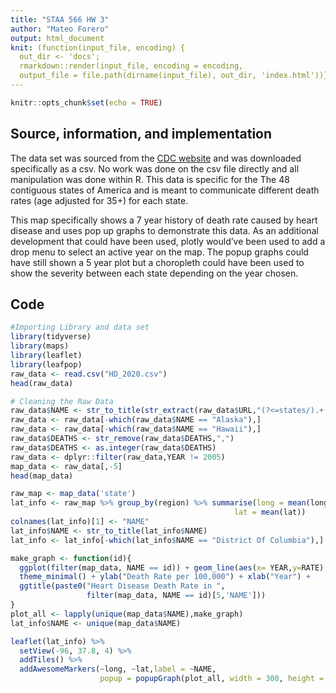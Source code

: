 ```yaml
---
title: "STAA 566 HW 3"
author: "Mateo Forero"
output: html_document
knit: (function(input_file, encoding) {
  out_dir <- 'docs';
  rmarkdown::render(input_file, encoding = encoding,
  output_file = file.path(dirname(input_file), out_dir, 'index.html'))})
---
```


```r
knitr::opts_chunk$set(echo = TRUE)
```

## Source, information, and implementation
The data set was sourced from the [CDC website](https://www.cdc.gov/nchs/pressroom/sosmap/heart_disease_mortality/heart_disease.htm) and was downloaded specifically as a csv. No work was done on the csv file directly and all manipulation was done within R. This data is specific for the The 48 contiguous states of America and is meant to communicate different death rates (age adjusted for 35+) for each state. 

This map specifically shows a 7 year history of death rate caused by heart disease and uses pop up graphs to demonstrate this data. As an additional development that could have been used, plotly would've been used to add a drop menu to select an active year on the map. The popup graphs could have still shown a 5 year plot but a choropleth could have been used to show the severity between each state depending on the year chosen.  



## Code
```r
#Importing Library and data set
library(tidyverse)
library(maps)
library(leaflet)
library(leafpop)
raw_data <- read.csv("HD_2020.csv")
head(raw_data)
```

```r
# Cleaning the Raw Data
raw_data$NAME <- str_to_title(str_extract(raw_data$URL,"(?<=states/).+(?=/)"))
raw_data <- raw_data[-which(raw_data$NAME == "Alaska"),]
raw_data <- raw_data[-which(raw_data$NAME == "Hawaii"),]
raw_data$DEATHS <- str_remove(raw_data$DEATHS,",")
raw_data$DEATHS <- as.integer(raw_data$DEATHS)
raw_data <- dplyr::filter(raw_data,YEAR != 2005)
map_data <- raw_data[,-5]
head(map_data)
```

```r
raw_map <- map_data('state')
lat_info <- raw_map %>% group_by(region) %>% summarise(long = mean(long),
                                                  lat = mean(lat))
colnames(lat_info)[1] <- "NAME"
lat_info$NAME <- str_to_title(lat_info$NAME)
lat_info <- lat_info[-which(lat_info$NAME == "District Of Columbia"),]

```


```r
make_graph <- function(id){
  ggplot(filter(map_data, NAME == id)) + geom_line(aes(x= YEAR,y=RATE), lwd = 2) +
  theme_minimal() + ylab("Death Rate per 100,000") + xlab("Year") +
  ggtitle(paste0("Heart Disease Death Rate in ",
                 filter(map_data, NAME == id)[5,'NAME']))
}
plot_all <- lapply(unique(map_data$NAME),make_graph)
lat_info$NAME <- unique(map_data$NAME)
```




```r
leaflet(lat_info) %>% 
  setView(-96, 37.8, 4) %>%
  addTiles() %>%
  addAwesomeMarkers(~long, ~lat,label = ~NAME,
                    popup = popupGraph(plot_all, width = 300, height = 200))

```
